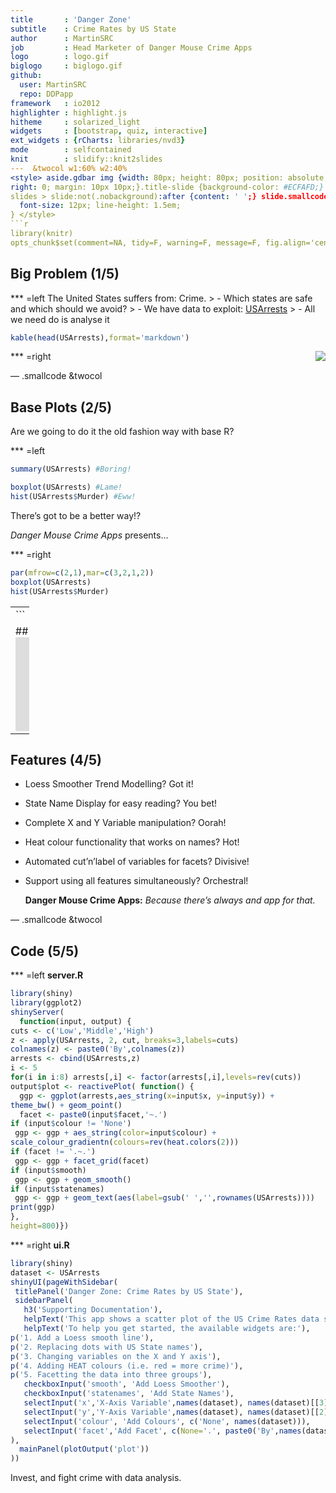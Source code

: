```yaml
---
title       : 'Danger Zone'
subtitle    : Crime Rates by US State
author      : MartinSRC
job         : Head Marketer of Danger Mouse Crime Apps
logo        : logo.gif
biglogo     : biglogo.gif
github:
  user: MartinSRC
  repo: DDPapp
framework   : io2012
highlighter : highlight.js
hitheme     : solarized_light
widgets     : [bootstrap, quiz, interactive]
ext_widgets : {rCharts: libraries/nvd3}
mode        : selfcontained
knit        : slidify::knit2slides
---  &twocol w1:60% w2:40% 
<style> aside.gdbar img {width: 80px; height: 80px; position: absolute;
right: 0; margin: 10px 10px;}.title-slide {background-color: #ECFAFD;}
slides > slide:not(.nobackground):after {content: ' ';} slide.smallcode pre {
  font-size: 12px; line-height: 1.5em;
} </style>
```r
library(knitr)
opts_chunk$set(comment=NA, tidy=F, warning=F, message=F, fig.align='center',fig.width=3, fig.height=3)
```
## Big Problem (1/5)

*** =left
The United States suffers from: Crime.
> - Which states are safe and which should we avoid? 
> - We have data to exploit: [USArrests](http://stat.ethz.ch/R-manual/R-devel/library/datasets/html/USArrests.html)
> - All we need do is analyse it

```r
kable(head(USArrests),format='markdown')
```

*** =right
<img style='float: right' src='https://i.imgur.com/HKI0367.jpg' />

--- .smallcode &twocol

## Base Plots (2/5)
Are we going to do it the old fashion way with base R?

*** =left
```r
summary(USArrests) #Boring!
```

```r
boxplot(USArrests) #Lame!
hist(USArrests$Murder) #Eww!
```
There's got to be a better way!?  
  
*Danger Mouse Crime Apps* presents...


*** =right
```r
par(mfrow=c(2,1),mar=c(3,2,1,2))
boxplot(USArrests)
hist(USArrests$Murder)
```

---
```


## Danger Zone! (3/5)
<iframe frameborder='0' src='https://martinsrc.shinyapps.io/DDPapp/'></iframe>

---

## Features (4/5)
- Loess Smoother Trend Modelling? Got it!
- State Name Display for easy reading? You bet!
- Complete X and Y Variable manipulation? Oorah!
- Heat colour functionality that works on names? Hot!
- Automated cut'n'label of variables for facets? Divisive!
- Support using all features simultaneously? Orchestral!

    **Danger Mouse Crime Apps:** *Because there's always and app for that.*

--- .smallcode &twocol

## Code (5/5) 
*** =left
**server.R**
```r
library(shiny)
library(ggplot2)
shinyServer(
  function(input, output) {
cuts <- c('Low','Middle','High')
z <- apply(USArrests, 2, cut, breaks=3,labels=cuts)
colnames(z) <- paste0('By',colnames(z))
arrests <- cbind(USArrests,z)
i <- 5
for(i in i:8) arrests[,i] <- factor(arrests[,i],levels=rev(cuts))
output$plot <- reactivePlot( function() {
  ggp <- ggplot(arrests,aes_string(x=input$x, y=input$y)) +
theme_bw() + geom_point() 
  facet <- paste0(input$facet,'~.')
if (input$colour != 'None')
 ggp <- ggp + aes_string(color=input$colour) + 
scale_colour_gradientn(colours=rev(heat.colors(2)))
if (facet != '.~.')
 ggp <- ggp + facet_grid(facet)
if (input$smooth)
 ggp <- ggp + geom_smooth()
if (input$statenames)
 ggp <- ggp + geom_text(aes(label=gsub(' ','',rownames(USArrests))))
print(ggp)
},
height=800)})
```

*** =right
**ui.R**
```r
library(shiny)
dataset <- USArrests
shinyUI(pageWithSidebar(
 titlePanel('Danger Zone: Crime Rates by US State'),
 sidebarPanel(
   h3('Supporting Documentation'),
   helpText('This app shows a scatter plot of the US Crime Rates data set.'),
   helpText('To help you get started, the available widgets are:'),
p('1. Add a Loess smooth line'),
p('2. Replacing dots with US State names'),
p('3. Changing variables on the X and Y axis'),
p('4. Adding HEAT colours (i.e. red = more crime)'),
p('5. Facetting the data into three groups'),
   checkboxInput('smooth', 'Add Loess Smoother'),
   checkboxInput('statenames', 'Add State Names'),
   selectInput('x','X-Axis Variable',names(dataset), names(dataset)[[3]]),
   selectInput('y','Y-Axis Variable',names(dataset), names(dataset)[[2]]),
   selectInput('colour', 'Add Colours', c('None', names(dataset))),
   selectInput('facet','Add Facet', c(None='.', paste0('By',names(dataset))))
),
  mainPanel(plotOutput('plot'))
))

```

Invest, and fight crime with data analysis.


